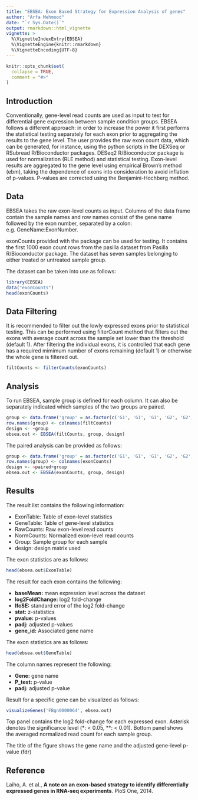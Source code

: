 ```yaml
---
title: "EBSEA: Exon Based Strategy for Expression Analysis of genes"
author: "Arfa Mehmood"
date: "`r Sys.Date()`"
output: rmarkdown::html_vignette
vignette: >
  %\VignetteIndexEntry{EBSEA}
  %\VignetteEngine{knitr::rmarkdown}
  %\VignetteEncoding{UTF-8}
---
```


```r
knitr::opts_chunk$set(
  collapse = TRUE,
  comment = "#>"
)
```

## Introduction 

Conventionally, gene-level read counts are used as input to test for differential gene expression between sample condition groups. EBSEA follows a different approach: in order to increase the power it first performs the statistical testing separately for each exon prior to aggregating the results to the gene level. The user provides the raw exon count data, which can be generated, for instance, using the python scripts in the DEXSeq or RSubread R/Bioconductor packages.
DESeq2 R/Bioconductor package is used for normalization (RLE method) and statistical testing. Exon-level results are aggregated to the gene level using empirical Brown’s method (ebm), taking the dependence of exons into consideration to avoid inflation of p-values. P-values are corrected using the Benjamini-Hochberg method. 


## Data

EBSEA takes the raw exon-level counts as input. Columns of the data frame contain the sample names and row names consist of the gene name followed by the exon number, separated by a colon: e.g. GeneName:ExonNumber.

exonCounts provided with the package can be used for testing. It contains the first 1000 exon count rows from the pasilla dataset from Pasilla R/Bioconductor package. The dataset has seven samples belonging to either treated or untreated sample group. 

The dataset can be taken into use as follows:



```r
library(EBSEA)
data("exonCounts")
head(exonCounts)
```
## Data Filtering

It is recommended to filter out the lowly expressed exons prior to statistical testing. This can be performed using filterCount method that filters out the exons with average count across the sample set lower than the threshold (default 1). After filtering the individual exons, it is controlled that each gene has a required mimimum number of exons remaining (default 1) or otherwise the whole gene is filtered out.


```r
filtCounts <- filterCounts(exonCounts)
```
## Analysis

To run EBSEA, sample group is defined for each column. It can also be separately indicated which samples of the two groups are paired. 

```r
group <- data.frame('group' = as.factor(c('G1', 'G1', 'G1', 'G2', 'G2', 'G2', 'G2')))
row.names(group) <- colnames(filtCounts)
design <- ~group
ebsea.out <- EBSEA(filtCounts, group, design)
```

The paired analysis can be provided as follows:
```r
group <- data.frame('group' = as.factor(c('G1', 'G1', 'G1', 'G2', 'G2', 'G2', 'G2')), 'paired' = as.factor(c(1,2,3,1,2,3,3)))
row.names(group) <- colnames(exonCounts)
design <- ~paired+group
ebsea.out <- EBSEA(exonCounts, group, design)
```


## Results

The result list contains the following information:


* ExonTable: Table of exon-level statistics
* GeneTable: Table of gene-level statistics
* RawCounts: Raw exon-level read counts
* NormCounts: Normalized exon-level read counts
* Group: Sample group for each sample
* design: design matrix used


The exon statistics are as follows:
```r
head(ebsea.out$ExonTable)
```
The result for each exon contains the following:

* **baseMean:** mean expression level across the dataset
* **log2FoldChange:** log2 fold-change
* **lfcSE:** standard error of the log2 fold-change
* **stat:** z-statistics
* **pvalue:** p-values
* **padj:** adjusted p-values
* **gene_id:** Associated gene name

The exon statistics are as follows:
```r
head(ebsea.out$GeneTable)
```

The column names represent the following:

* **Gene:** gene name
* **P_test:** p-value 
* **padj:** adjusted p-value

Result for a specific gene can be visualized as follows:


```r
visualizeGenes('FBgn0000064', ebsea.out)
```


Top panel contains the log2 fold-change for each expressed exon. Asterisk denotes the significance level (\*: < 0.05, \**: < 0.01). Bottom panel shows the averaged normalized read count for each sample group. 

The title of the figure shows the gene name and the adjusted gene-level p-value (fdr)


## Reference
Laiho, A. et al., **A note on an exon-based strategy to identify differentially expressed genes in RNA-seq experiments**. PloS One, 2014.

